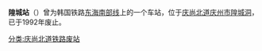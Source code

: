 {{unreferenced|time=2014-08-03T10:51:19+00:00}}
{{朝鮮半島車站資訊
|公司色 = black
|文字色 = 
|站名 = 隍城站
|圖片 = 
|pxl = 
|圖片說明 =
|前一站 = [[庆州站|庆州]]
|前一站距離 = 
|後一站距離 = 
|後一站 = [[罗原站|罗原]]
|諺文 = 황성역
|朝鮮漢字 = 隍城驛
|文觀部式 = Hwangseong-yeok
|馬-賴式 = Hwangsŏng-yŏk
|副站名 = 
|車站編號 = 
|停站路線數 = 
|所屬公司 = [[大韩民国铁道厅|大韩民国铁道厅]]
|所屬路線 = [[东海南部线|东海南部线]]
|距離 = 
|起點站 = [[釜山镇站_(韩国铁道公社)|釜山镇]]
|所在地 =[[庆尚北道|庆尚北道]][[庆州市|庆州市]][[隍城洞|隍城洞]]
|車站構造 = 地面车站
|月台配置 = 
|啟用年月日 = 
|廢站年月日 =1992年
|上下車人次 = 
|統計年度 = 
|轉車 = 
|備註 = 
|全寬備註 = 
}}

'''隍城站'''（{{kor|諺=황성역|漢=隍城驛|羅=Hwangseong yeok|f=y}}）曾为韩国铁路[[东海南部线|东海南部线]]上的一个车站，位于[[庆尚北道|庆尚北道]][[庆州市|庆州市]][[隍城洞|隍城洞]]，已于1992年废止。

{{东海线}}

[[分类:庆尚北道铁路废站|分类:庆尚北道铁路废站]]